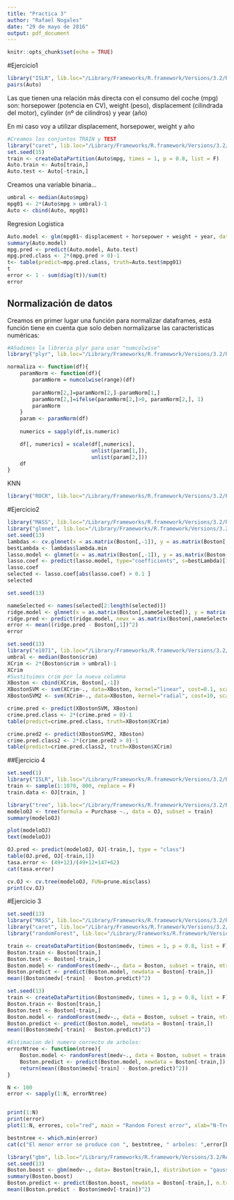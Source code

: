 ```yaml
---
title: "Practica 3"
author: "Rafael Nogales"
date: "29 de mayo de 2016"
output: pdf_document
---
```


```r
knitr::opts_chunk$set(echo = TRUE)
```

#Ejercicio1
```r
library("ISLR", lib.loc="/Library/Frameworks/R.framework/Versions/3.2/Resources/library")
pairs(Auto)
```
Las que tienen una relación más directa con el consumo del coche (mpg) son: horsepower (potencia en CV), weight (peso), displacement (cilindrada del motor), cylinder (nº de cilindros) y year (año)

En mi caso voy a utilizar displacement, horsepower, weight y año

```r
#Creamos los conjuntos TRAIN y TEST
library("caret", lib.loc="/Library/Frameworks/R.framework/Versions/3.2/Resources/library")
set.seed(15)
train <- createDataPartition(Auto$mpg, times = 1, p = 0.8, list = F)
Auto.train <- Auto[train,]
Auto.test <- Auto[-train,]
```

Creamos una variable binaria...
```r
umbral <- median(Auto$mpg)
mpg01 <- 2*(Auto$mpg > umbral)-1
Auto <- cbind(Auto, mpg01)
```

Regresion Logistica
```r
Auto.model <- glm(mpg01~ displacement + horsepower + weight + year, data = Auto.train)
summary(Auto.model)
mpg.pred <- predict(Auto.model, Auto.test)
mpg.pred.class <- 2*(mpg.pred > 0)-1
t<- table(predict=mpg.pred.class, truth=Auto.test$mpg01)
t
error <- 1 - sum(diag(t))/sum(t)
error
```





## Normalización de datos
Creamos en primer lugar una función para normalizar dataframes, está función tiene 
en cuenta que solo deben normalizarse las caracteristicas numéricas:
```r
#Añadimos la libreria plyr para usar "numcolwise"
library("plyr", lib.loc="/Library/Frameworks/R.framework/Versions/3.2/Resources/library")

normaliza <- function(df){
    paramNorm <- function(df){
        paramNorm = numcolwise(range)(df)
        
        paramNorm[2,]=paramNorm[2,]-paramNorm[1,]
        paramNorm[2,]=ifelse(paramNorm[2,]>0, paramNorm[2,], 1)
        paramNorm  
    }
    param <- paramNorm(df)
    
    numerics = sapply(df,is.numeric)

    df[, numerics] = scale(df[,numerics], 
                           unlist(param[1,]), 
                           unlist(param[2,]))
    df
}
```
KNN





```r
library("ROCR", lib.loc="/Library/Frameworks/R.framework/Versions/3.2/Resources/library")

```




#Ejercicio2
```r
library("MASS", lib.loc="/Library/Frameworks/R.framework/Versions/3.2/Resources/library")
library("glmnet", lib.loc="/Library/Frameworks/R.framework/Versions/3.2/Resources/library")
set.seed(13)
lambdas <- cv.glmnet(x = as.matrix(Boston[,-1]), y = as.matrix(Boston[,1]), alpha=1)
bestLambda <- lambdas$lambda.min
lasso.model <- glmnet(x = as.matrix(Boston[,-1]), y = as.matrix(Boston[,1]), alpha = 1, standardize = FALSE)
lasso.coef <- predict(lasso.model, type="coefficients", s=bestLambda)[1:14,]
lasso.coef
selected <- lasso.coef[abs(lasso.coef) > 0.1 ]
selected
```

```r
set.seed(13)

nameSelected <- names(selected[2:length(selected)])
ridge.model <- glmnet(x = as.matrix(Boston[,nameSelected]), y = matrix(Boston[,1]), alpha = 0, standardize = FALSE)
ridge.pred <- predict(ridge.model, newx = as.matrix(Boston[,nameSelected]), s=bestLambda, type = "response")
error <- mean((ridge.pred - Boston[,1])^2)
error
```


```r
set.seed(13)
library("e1071", lib.loc="/Library/Frameworks/R.framework/Versions/3.2/Resources/library")
umbral <- median(Boston$crim)
XCrim <- 2*(Boston$crim > umbral)-1
XCrim
#Sustituimos crim por la nueva columna
XBoston <- cbind(XCrim, Boston[,-1])
XBostonSVM <- svm(XCrim~., data=XBoston, kernel="linear", cost=0.1, scale = FALSE)
XBostonSVM2 <- svm(XCrim~., data=XBoston, kernel="radial", cost=10, scale = FALSE)


```

```r
crime.pred <- predict(XBostonSVM, XBoston)
crime.pred.class <- 2*(crime.pred > 0)-1
table(predict=crime.pred.class, truth=XBoston$XCrim)

crime.pred2 <- predict(XBostonSVM2, XBoston)
crime.pred.class2 <- 2*(crime.pred2 > 0)-1
table(predict=crime.pred.class2, truth=XBoston$XCrim)

```

##Ejercicio 4
```r
set.seed(1)
library("ISLR", lib.loc="/Library/Frameworks/R.framework/Versions/3.2/Resources/library")
train <- sample(1:1070, 800, replace = F)
train.data <- OJ[train, ]

library("tree", lib.loc="/Library/Frameworks/R.framework/Versions/3.2/Resources/library")
modeloOJ <- tree(formula = Purchase ~., data = OJ, subset = train)
summary(modeloOJ)

plot(modeloOJ)
text(modeloOJ)

OJ.pred <- predict(modeloOJ, OJ[-train,], type = "class")
table(OJ.pred, OJ[-train,1])
tasa.error <- (49+12)/(49+12+147+62)
cat(tasa.error)

cv.OJ <- cv.tree(modeloOJ, FUN=prune.misclass)
print(cv.OJ)
```


#Ejercicio 3
```r
set.seed(13)
library("MASS", lib.loc="/Library/Frameworks/R.framework/Versions/3.2/Resources/library")
library("caret", lib.loc="/Library/Frameworks/R.framework/Versions/3.2/Resources/library")
library("randomForest", lib.loc="/Library/Frameworks/R.framework/Versions/3.2/Resources/library")

train <- createDataPartition(Boston$medv, times = 1, p = 0.8, list = F)
Boston.train <- Boston[train,]
Boston.test <- Boston[-train,]
Boston.model <- randomForest(medv~., data = Boston, subset = train, mtry=13,ntree=25, importance = TRUE)
Boston.predict <- predict(Boston.model, newdata = Boston[-train,])
mean((Boston$medv[-train] - Boston.predict)^2)

```

```r
set.seed(13)
train <- createDataPartition(Boston$medv, times = 1, p = 0.8, list = F)
Boston.train <- Boston[train,]
Boston.test <- Boston[-train,]
Boston.model <- randomForest(medv~., data = Boston, subset = train, ntree=50, importance = TRUE)
Boston.predict <- predict(Boston.model, newdata = Boston[-train,])
mean((Boston$medv[-train] - Boston.predict)^2)

#Estimacion del numero correcto de arboles:
errorNtree <- function(ntree){
    Boston.model <- randomForest(medv~., data = Boston, subset = train, ntree=50, importance = TRUE)
    Boston.predict <- predict(Boston.model, newdata = Boston[-train,])
    return(mean((Boston$medv[-train] - Boston.predict)^2))
}

N <- 100
error <- sapply(1:N, errorNtree)


print(1:N)
print(error)
plot(1:N, errores, col="red", main = "Random Forest error", xlab="N-Trees", ylab="ECM")

bestntree <- which.min(error)
cat(c("El menor error se produce con ", bestntree, " arboles: ",error[bestntree]))

```


```r
library("gbm", lib.loc="/Library/Frameworks/R.framework/Versions/3.2/Resources/library")
set.seed(13)
Boston.boost <- gbm(medv~., data= Boston[train,], distribution = "gaussian", n.trees = 5000, interaction.depth = 4)
summary(Boston.boost)
Boston.predict <- predict(Boston.boost, newdata = Boston[-train,], n.trees = 5000)
mean((Boston.predict - Boston$medv[-train])^2)

```


















































































